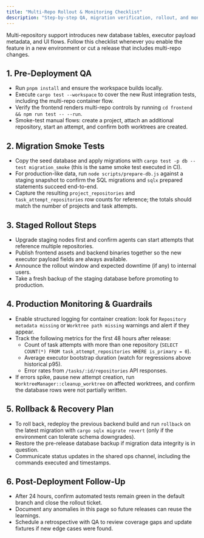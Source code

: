 ```yaml
---
title: "Multi-Repo Rollout & Monitoring Checklist"
description: "Step-by-step QA, migration verification, rollout, and monitoring guidance for enabling multi-repository projects."
---
```


Multi-repository support introduces new database tables, executor payload metadata, and UI flows. Follow this checklist whenever you enable the feature in a new environment or cut a release that includes multi-repo changes.

## 1. Pre-Deployment QA
- Run `pnpm install` and ensure the workspace builds locally.
- Execute `cargo test --workspace` to cover the new Rust integration tests, including the multi-repo container flow.
- Verify the frontend renders multi-repo controls by running `cd frontend && npm run test -- --run`.
- Smoke-test manual flows: create a project, attach an additional repository, start an attempt, and confirm both worktrees are created.

## 2. Migration Smoke Tests
- Copy the seed database and apply migrations with `cargo test -p db --test migration_smoke` (this is the same smoke test executed in CI).
- For production-like data, run `node scripts/prepare-db.js` against a staging snapshot to confirm the SQL migrations and `sqlx` prepared statements succeed end-to-end.
- Capture the resulting `project_repositories` and `task_attempt_repositories` row counts for reference; the totals should match the number of projects and task attempts.

## 3. Staged Rollout Steps
- Upgrade staging nodes first and confirm agents can start attempts that reference multiple repositories.
- Publish frontend assets and backend binaries together so the new executor payload fields are always available.
- Announce the rollout window and expected downtime (if any) to internal users.
- Take a fresh backup of the staging database before promoting to production.

## 4. Production Monitoring & Guardrails
- Enable structured logging for container creation: look for `Repository metadata missing` or `Worktree path missing` warnings and alert if they appear.
- Track the following metrics for the first 48 hours after release:
  - Count of task attempts with more than one repository (`SELECT COUNT(*) FROM task_attempt_repositories WHERE is_primary = 0`).
  - Average executor bootstrap duration (watch for regressions above historical p95).
  - Error rates from `/tasks/:id/repositories` API responses.
- If errors spike, pause new attempt creation, run `WorktreeManager::cleanup_worktree` on affected worktrees, and confirm the database rows were not partially written.

## 5. Rollback & Recovery Plan
- To roll back, redeploy the previous backend build and run `rollback` on the latest migration with `cargo sqlx migrate revert` (only if the environment can tolerate schema downgrades).
- Restore the pre-release database backup if migration data integrity is in question.
- Communicate status updates in the shared ops channel, including the commands executed and timestamps.

## 6. Post-Deployment Follow-Up
- After 24 hours, confirm automated tests remain green in the default branch and close the rollout ticket.
- Document any anomalies in this page so future releases can reuse the learnings.
- Schedule a retrospective with QA to review coverage gaps and update fixtures if new edge cases were found.
